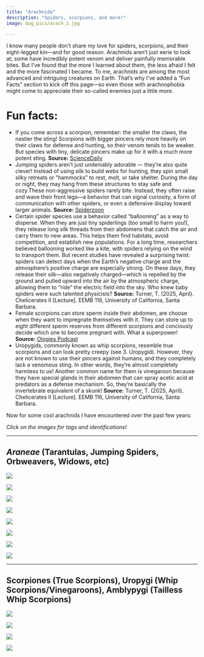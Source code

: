 ```yaml
---
title: "Arachnida"
description: "Spiders, scorpions, and more!"
image: bug_pics/arach_2.jpg

---
```


I know many people don’t share my love for spiders, scorpions, and their eight-legged kin—and for good reason. Arachnids aren’t just eerie to look at; some have incredibly potent venom and deliver painfully memorable bites. But I’ve found that the more I learned about them, the less afraid I felt and the more fascinated I became. To me, arachnids are among the most advanced and intriguing creatures on Earth. That’s why I’ve added a “Fun Facts” section to kick off this page—so even those with arachnophobia might come to appreciate their so-called enemies just a little more.

# Fun facts:
 - If you come across a scorpion, remember: the smaller the claws, the nastier the sting! Scorpions with bigger pincers rely more heavily on their claws for defense and hunting, so their venom tends to be weaker. But species with tiny, delicate pincers make up for it with a much more potent sting. **Source:** [ScienceDaily](https://www.sciencedaily.com/releases/2022/04/220421141627.htm)
 - Jumping spiders aren’t just undeniably adorable — they’re also quite clever! Instead of using silk to build webs for hunting, they spin small silky retreats or "hammocks" to rest, molt, or take shelter. During the day or night, they may hang from these structures to stay safe and cozy.These non-aggressive spiders rarely bite. Instead, they often raise and wave their front legs—a behavior that can signal curiosity, a form of communication with other spiders, or even a defensive display toward larger animals. **Source:** [Spiderzoon](https://spiderzoon.com/)
 - Certain spider species use a behavior called “ballooning” as a way to disperse. When they are just tiny spiderlings (too small to harm you!), they release long silk threads from their abdomens that catch the air and carry them to new areas. This helps them find habitats, avoid competition, and establish new populations. For a long time, researchers believed ballooning worked like a kite, with spiders relying on the wind to transport them. But recent studies have revealed a surprising twist: spiders can detect days when the Earth’s negative charge and the atmosphere’s positive charge are especially strong. On these days, they release their silk—also negatively charged—which is repelled by the ground and pulled upward into the air by the atmospheric charge, allowing them to “ride” the electric field into the sky. Who knew baby spiders were such talented physicists? **Source:** Turner, T. (2025, April). Chelicerates II [Lecture]. EEMB 116, University of California, Santa Barbara.
 - Female scorpions can store sperm inside their abdomen, are choose when they want to impregnate themselves with it. They can store up to eight different sperm reserves from different scorpions and conciously decide which one to become pregnant with. What a superpower! **Source:** [Ologies Podcast](https://www.alieward.com/ologies/scorpiology)
 - Uropygids, commonly known as whip scorpions, resemble true scorpions and can look pretty creepy (see 3. Uropygid). However, they are not known to use their pincers against humans, and they completely lack a venomous sting. In other words, they’re almost completely harmless to us! Another common name for them is vinegaroon because they have special glands in their abdomen that can spray acetic acid at predators as a defense mechanism. So, they’re basically the invertebrate equivalent of a skunk! **Source:** Turner, T. (2025, April). Chelicerates II [Lecture]. EEMB 116, University of California, Santa Barbara.


Now for some cool arachnids I have encountered over the past few years: 

*Click on the images for tags and identifications!*

-------

## *Araneae* (Tarantulas, Jumping Spiders, Orbweavers, Widows, etc)

::: {layout="[[1, 1, 1, 1], [1, 1, 1, 1]]"}

![](bug_pics/IMG_2201.jpeg){.lightbox group="group1" 
description="Family Theraphosidae (Tarantuala), Genus *Aphonopelma*<br>CA: Sta Barbara Co<br>Sedgwick Reserve<br>17 September 2024<br>B. Ryan"}

![](bug_pics/IMG_1883.jpeg){.lightbox group="group1"
description="Subfamily Salticinae<br>CA: Sta Barbara Co<br>Franklin Trail, Carpinteria<br>30 July 2024<br>B. Ryan"}


![](bug_pics/IMG_3996.jpeg){.lightbox group="group1"
description="*Latrodectus geometricus* (Brown Widow)<br>CA: Sta Barbara Co<br>Foothill Rd, Carpinteria<br>20 March 2025<br>B. Ryan"}

![](bug_pics/IMG_3999.jpeg){.lightbox group="group1"
description="*Latrodectus geometricus* (Brown Widow)<br>CA: Sta Barbara Co<br>Foothill Rd, Carpinteria<br>20 March 2025<br>B. Ryan"}

![](bug_pics/IMG_4506.jpeg){.lightbox group="group1" 
description="Family Theraphosidae (Tarantuala)<br>CA: Sta Barbara Co<br>Marine Biotechnology Lab, UCSB<br>23 April 2025<br>B. Ryan"}

![](bug_pics/IMG_4505.jpeg){.lightbox group="group1"
description="Family Theraphosidae (Tarantuala)<br>CA: Sta Barbara Co<br>Marine Biotechnology Lab, UCSB<br>23 April 2025<br>B. Ryan"}

![](bug_pics/sunspider.png){.lightbox group="group1"
description="Family Zoropsidae, Genus *Titiotus* (Rocky Canyon Spiders)<br>CA: Sta Barbara Co<br>North Campus Open Space, UCSB<br>27 May 2025<br>B. Ryan"}


![](bug_pics/IMG_4042.jpg){.lightbox group="group1"
description="Family Araneidae (Orbweavers), Genus *Araneus*<br>CA: Sta Ynez Co<br>Sedgwick Reserve<br>17 July 2025<br>S. Mauffet-Smith"}


:::
-------

## Scorpiones (True Scorpions), Uropygi (Whip Scorpions/Vinegaroons), Amblypygi (Tailless Whip Scorpions)

::: {layout="[1, 1, 1, 1]"}

![](bug_pics/IMG_1370.jpeg){.lightbox group="group2"
description="Order Scorpiones, Family Vaejovidae (Devil Scorpions)<br>CA: Sta Barbara Co<br> Refugio Rd, Goleta<br>17 May 2025<br>B. Ryan"}


![](bug_pics/IMG_4500.jpeg){.lightbox group="group2"
description="Order Uropygi, Family Mastigoprotus<br>CA: Sta Barbara Co<br>Marine Biotechnology Lab, UCSB<br>23 April 2025<br>B. Ryan"}


![](bug_pics/IMG_4499.jpeg){.lightbox group="group2"
description="Order Uropygi (Whip Scorpions/Vinegaroons), Family Mastigoprotus<br>CA: Sta Barbara Co<br>Marine Biotechnology Lab, UCSB<br>23 April 2025<br>B. Ryan"}


![](bug_pics/IMG_4508.jpeg){.lightbox group="group2"
description="Amblypygi (Tailless Whip Scorpions)<br>CA: Sta Barbara Co<br>Marine Biotechnology Lab, UCSB<br>23 April 2025<br>B. Ryan"}

:::
